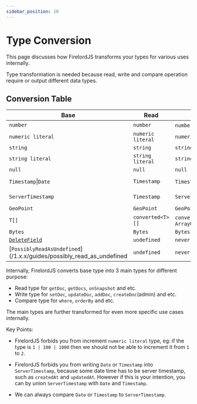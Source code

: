 ```yaml
---
sidebar_position: 10
---
```


# Type Conversion

This page discusses how FirelordJS transforms your types for various uses internally.

Type transformation is needed because read, write and compare operation require or output different data types.

## Conversion Table

| Base                                                                 | Read              | Write                                                  | Compare               |
| -------------------------------------------------------------------- | ----------------- | ------------------------------------------------------ | --------------------- |
| `number`                                                             | `number`          | `number` \| `Increment`                                | `number`              |
| `numeric literal`                                                    | `numeric literal` | `numeric literal`                                      | `numeric literal`     |
| `string`                                                             | `string`          | `string`                                               | `string`              |
| `string literal`                                                     | `string literal`  | `string literal`                                       | `string literal`      |
| `null`                                                               | `null`            | `null`                                                 | `null`                |
| `Timestamp`\|`Date`                                                  | `Timestamp`       | `Timestamp` \| `Date`                                  | `Timestamp` \| `Date` |
| `ServerTimestamp`                                                    | `Timestamp`       | `ServerTimestamp`                                      | `Timestamp` \| `Date` |
| `GeoPoint`                                                           | `GeoPoint`        | `GeoPoint`                                             | `GeoPoint`            |
| `T[]`                                                                | `converted<T>[]`  | `converted<T>[]` \| `ArrayUnionOrRemove<converted<T>>` | `converted<T>[]`      |
| `Bytes`                                                              | `Bytes`           | `Bytes`                                                | `Bytes`               |
| [`DeleteField`](/1.x.x/guides/delete_field)                          | `undefined`       | `never`                                                | `never`               |
| [`PossiblyReadAsUndefined`](/1.x.x/guides/possibly_read_as_undefined | `undefined`       | `never`                                                | `never`               |

Internally, FirelordJS converts base type into 3 main types for different purpose:

- Read type for `getDoc`, `getDocs`, `onSnapshot` and etc.
- Write type for `setDoc`, `updateDoc`, `addDoc`, `createDoc`(admin) and etc.
- Compare type for `where`, `orderBy` and etc.

The main types are further transformed for even more specific use cases internally.

Key Points:

- FirelordJS forbids you from increment `numeric literal` type, eg: if the type is `1 | 100 | 1000` then we should not be able to increment it from `1` to `2`.

- FirelordJS forbids you from writing `Date` or `Timestamp` into `ServerTimestamp`, because some date time has to be server timestamp, such as `createdAt` and `updatedAt`. However if this is your intention, you can by union `ServerTimestamp` with `Date` and `Timestamp`.

- We can always compare `Date` or `Timestamp` to `ServerTimestamp`.
